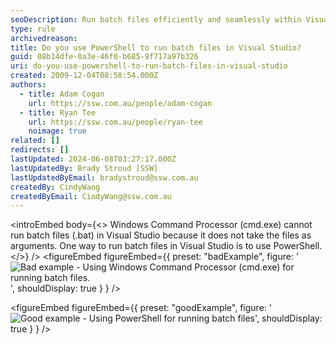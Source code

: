 ```yaml
---
seoDescription: Run batch files efficiently and seamlessly within Visual Studio by utilizing PowerShell's capabilities, eliminating compatibility issues with Windows Command Processor.
type: rule
archivedreason:
title: Do you use PowerShell to run batch files in Visual Studio?
guid: 08b14dfe-0a3e-46f0-b685-9f717a97b326
uri: do-you-use-powershell-to-run-batch-files-in-visual-studio
created: 2009-12-04T08:58:54.000Z
authors:
  - title: Adam Cogan
    url: https://ssw.com.au/people/adam-cogan
  - title: Ryan Tee
    url: https://ssw.com.au/people/ryan-tee
    noimage: true
related: []
redirects: []
lastUpdated: 2024-06-08T03:27:17.000Z
lastUpdatedBy: Brady Stroud [SSW]
lastUpdatedByEmail: bradystroud@ssw.com.au
createdBy: CindyWang
createdByEmail: CindyWang@ssw.com.au
---
```


<introEmbed
  body={<>
Windows Command Processor (cmd.exe) cannot run batch files (.bat) in Visual Studio because it does not take the files as arguments. One way to run batch files in Visual Studio is to use PowerShell.
  </>}
/>
<figureEmbed figureEmbed={{
  preset: "badExample",
  figure: '![Bad example - Using Windows Command Processor (cmd.exe) for running batch files.](/uploads/rules/do-you-use-powershell-to-run-batch-files-in-visual-studio/BadBatch_small.jpg)',
  shouldDisplay: true
} } />


<figureEmbed figureEmbed={{
  preset: "goodExample",
  figure: '![Good example - Using PowerShell for running batch files](/uploads/rules/do-you-use-powershell-to-run-batch-files-in-visual-studio/goodbatch_small.jpg)',
  shouldDisplay: true
} } />
